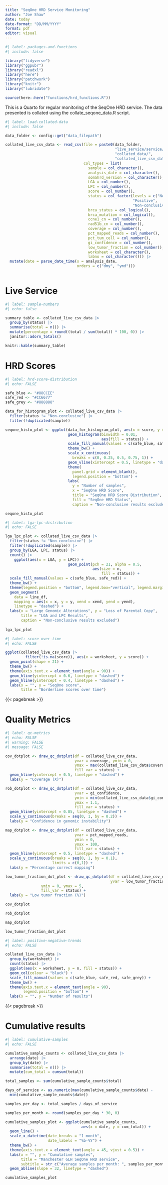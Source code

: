 ```yaml
---
title: "SeqOne HRD Service Monitoring"
author: "Joe Shaw"
date: today
date-format: "DD/MM/YYYY"
format: pdf
editor: visual
---
```


```r
#| label: packages-and-functions
#| include: false

library("tidyverse")
library("ggpubr")
library("readxl")
library("here")
library("patchwork")
library("knitr")
library("lubridate")

source(here::here("functions/hrd_functions.R"))

```

This is a Quarto for regular monitoring of the SeqOne HRD service. The data presented is collated using the collate_seqone_data.R script.

```r
#| label: load-collated-data
#| include: false

data_folder <- config::get("data_filepath")

collated_live_csv_data <- read_csv(file = paste0(data_folder,
                                                 "live_service/service/",
                                                 "collated_data/",
                                                 "collated_live_csv_data.csv"),
                                   col_types = list(
                                     sample = col_character(),
                                     analysis_date = col_character(),
                                     somahrd_version = col_character(),
                                     LGA = col_number(),
                                     LPC = col_number(),
                                     score = col_number(),
                                     status = col_factor(levels = c("Negative",
                                                         "Positive",
                                                         "Non-conclusive")),
                                     brca_status = col_logical(),
                                     brca_mutation = col_logical(),
                                     ccne1_cn = col_number(),
                                     rad51b_cn = col_number(),
                                     coverage = col_number(),
                                     pct_mapped_reads = col_number(),
                                     pct_tum_cell = col_number(),
                                     gi_confidence = col_number(),
                                     low_tumor_fraction = col_number(),
                                     worksheet = col_character(),
                                     labno = col_character())) |> 
  mutate(date = parse_date_time(x = analysis_date, 
                                orders = c("dmy", "ymd")))
  
```

# Live Service

```r
#| label: sample-numbers
#| echo: false

summary_table <- collated_live_csv_data |> 
  group_by(status) |> 
  summarise(total = n()) |> 
  mutate(percentage = round((total / sum(total)) * 100, 0)) |> 
  janitor::adorn_totals()

knitr::kable(summary_table) 

```

# HRD Scores

```r
#| label: hrd-score-distribution
#| echo: FALSE

safe_blue <- "#88CCEE"
safe_red <- "#CC6677"
safe_grey <- "#888888"

data_for_histogram_plot <- collated_live_csv_data |> 
  filter(status != "Non-conclusive") |> 
  filter(!duplicated(sample))

seqone_histo_plot <- ggplot(data_for_histogram_plot, aes(x = score, y = )) +
                            geom_histogram(binwidth = 0.01, 
                                           aes(fill = status)) +
                            scale_fill_manual(values = c(safe_blue, safe_red)) +
                            theme_bw() +
                            scale_x_continuous(
                              breaks = c(0, 0.25, 0.5, 0.75, 1)) +
                            geom_vline(xintercept = 0.5, linetype = "dashed") +
                            theme(
                              panel.grid = element_blank(),
                              legend.position = "bottom") +
                            labs(
                              y = "Number of samples",
                              x = "SeqOne HRD Score",
                              title = "SeqOne HRD Score Distribution",
                              fill = "SeqOne HRD Status",
                              caption = "Non-conclusive results excluded")

seqone_histo_plot

```

```r
#| label: lga-lpc-distribution
#| echo: FALSE

lga_lpc_plot <- collated_live_csv_data |> 
  filter(status != "Non-conclusive") |> 
  filter(!duplicated(sample)) |> 
  group_by(LGA, LPC, status) |> 
  count() |>
    ggplot(aes(x = LGA, y = LPC)) +
                            geom_point(pch = 21, alpha = 0.5,
                                       aes(size = n,
                                           fill = status)) +
  scale_fill_manual(values = c(safe_blue, safe_red)) +
  theme_bw() +
  theme(legend.position = "bottom", legend.box="vertical", legend.margin=margin()) +
  geom_segment(
    data = line_df,
    mapping = aes(x = x, y = y, xend = xend, yend = yend),
    linetype = "dashed") +
  labs(x = "Large Genomic Alterations", y = "Loss of Parental Copy",
       title = "LGA and LPC Results",
       caption = "Non-conclusive results excluded")
  
lga_lpc_plot

```

```r
#| label: score-over-time
#| echo: FALSE

ggplot(collated_live_csv_data |> 
         filter(!is.na(score)), aes(x = worksheet, y = score)) +
  geom_point(shape = 21) +
  theme_bw() +
  theme(axis.text.x = element_text(angle = 90)) +
  geom_hline(yintercept = 0.6, linetype = "dashed") +
  geom_hline(yintercept = 0.4, linetype = "dashed") +
  labs(x = "", y = "SeqOne score",
       title = "Borderline scores over time")

```

{{< pagebreak >}}

# Quality Metrics

```r
#| label: qc-metrics
#| echo: FALSE
#| warning: FALSE
#| message: FALSE

cov_dotplot <- draw_qc_dotplot(df = collated_live_csv_data,
                               yvar = coverage, ymin = 0, 
                               ymax = max(collated_live_csv_data$coverage) + 0.5,
                               fill_var = status) +
  geom_hline(yintercept = 0.5, linetype = "dashed") +
  labs(y = "Coverage (X)")

rob_dotplot <- draw_qc_dotplot(df = collated_live_csv_data,
                               yvar = gi_confidence, 
                               ymin = min(collated_live_csv_data$gi_confidence) - 0.05,
                               ymax = 1.1,
                               fill_var = status) +
  geom_hline(yintercept = 0.85, linetype = "dashed") +
  scale_y_continuous(breaks = seq(0, 1, by = 0.2)) +
  labs(y = "Confidence in genomic instability")

map_dotplot <- draw_qc_dotplot(df = collated_live_csv_data,
                               yvar = pct_mapped_reads,
                               ymin = 0,
                               ymax = 100,
                               fill_var = status) +
  geom_hline(yintercept = 0.5, linetype = "dashed") +
  scale_y_continuous(breaks = seq(0, 1, by = 0.1),
                     limits = c(0,1)) +
  labs(y = "Percentage correct mapping")

low_tumor_fraction_dot_plot <- draw_qc_dotplot(df = collated_live_csv_data, 
                                               yvar = low_tumor_fraction,
                ymin = 0, ymax = 5,
                fill_var = status) +
  labs(y = "Low tumor fraction (%)")

cov_dotplot

rob_dotplot

map_dotplot

low_tumor_fraction_dot_plot

```

```r
#| label: positive-negative-trends
#| echo: FALSE

collated_live_csv_data |> 
  group_by(worksheet) |> 
  count(status) |> 
  ggplot(aes(x = worksheet, y = n, fill = status)) +
  geom_col(colour = "black") +
  scale_fill_manual(values = c(safe_blue, safe_red, safe_grey)) +
  theme_bw() +
  theme(axis.text.x = element_text(angle = 90),
        legend.position = "bottom") +
  labs(x = "", y = "Number of results")

```

{{< pagebreak >}}

# Cumulative results

```r
#| label: cumulative-samples
#| echo: FALSE

cumulative_sample_counts <- collated_live_csv_data |> 
  arrange(date) |> 
  group_by(date) |> 
  summarise(total = n()) |> 
  mutate(cum_total = cumsum(total)) 

total_samples <- sum(cumulative_sample_counts$total)

days_of_service <- as.numeric(max(cumulative_sample_counts$date) -
  min(cumulative_sample_counts$date))

samples_per_day <- total_samples / days_of_service

samples_per_month <- round(samples_per_day * 30, 0)

cumulative_samples_plot <- ggplot(cumulative_sample_counts, 
                                  aes(x = date, y = cum_total)) +
  geom_line() +
  scale_x_datetime(date_breaks = "1 month",
                   date_labels = "%b-%Y") +
  theme_bw() +
  theme(axis.text.x = element_text(angle = 45, vjust = 0.5)) +
  labs(x = "", y = "Cumulative samples",
       title = "Manchester GLH SeqOne HRD service",
       subtitle = str_c("Average samples per month: ", samples_per_month)) +
  geom_abline(slope = 32, linetype = "dashed")

cumulative_samples_plot

```






